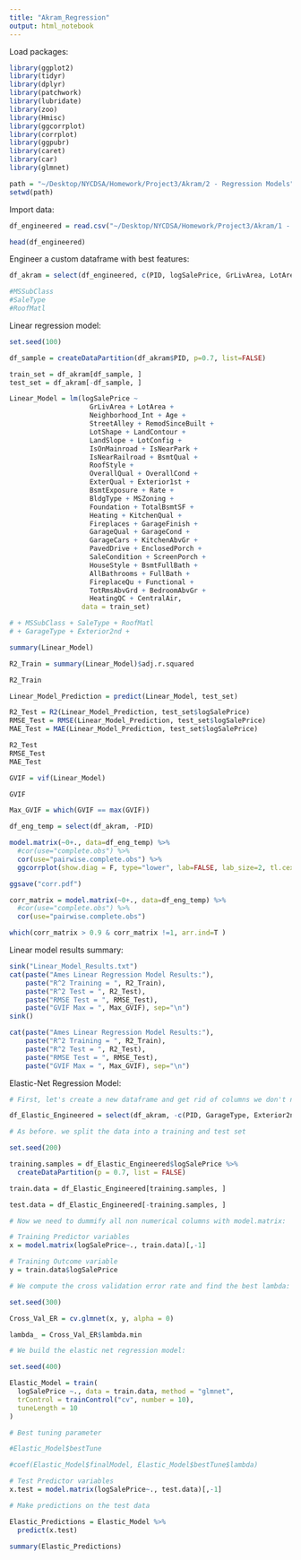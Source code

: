 ```yaml
---
title: "Akram_Regression"
output: html_notebook
---
```


Load packages:

```r

library(ggplot2)
library(tidyr)
library(dplyr)
library(patchwork)
library(lubridate)
library(zoo)
library(Hmisc)
library(ggcorrplot)
library(corrplot)
library(ggpubr)
library(caret)
library(car)
library(glmnet)

path = "~/Desktop/NYCDSA/Homework/Project3/Akram/2 - Regression Models"
setwd(path)

```


Import data:

```r

df_engineered = read.csv("~/Desktop/NYCDSA/Homework/Project3/Akram/1 - EDA/df_engineered.csv", stringsAsFactors = TRUE)

head(df_engineered)

```

Engineer a custom dataframe with best features:

```r

df_akram = select(df_engineered, c(PID, logSalePrice, GrLivArea, LotArea, Neighborhood_Int, Age, StreetAlley, RemodSinceBuilt, LotShape, LandContour, LandSlope, LotConfig, IsOnMainroad, IsNearPark, IsNearRailroad, BsmtQual, RoofStyle, OverallQual, OverallCond, ExterQual, Exterior1st, Exterior2nd, BsmtExposure, Rate, BldgType, MSZoning, Foundation, TotalBsmtSF, Heating, KitchenQual, Fireplaces, GarageType, GarageQual, GarageCond, GarageFinish, GarageCars, KitchenAbvGr, PavedDrive, EnclosedPorch, SaleCondition, ScreenPorch, HouseStyle, BsmtFullBath, AllBathrooms, FullBath, FireplaceQu, Functional, TotRmsAbvGrd, BedroomAbvGr, HeatingQC, CentralAir))

#MSSubClass
#SaleType
#RoofMatl

```


Linear regression model:

```r

set.seed(100)

df_sample = createDataPartition(df_akram$PID, p=0.7, list=FALSE)

train_set = df_akram[df_sample, ]
test_set = df_akram[-df_sample, ]

Linear_Model = lm(logSalePrice ~
                    GrLivArea + LotArea +
                    Neighborhood_Int + Age +
                    StreetAlley + RemodSinceBuilt +
                    LotShape + LandContour +
                    LandSlope + LotConfig +
                    IsOnMainroad + IsNearPark +
                    IsNearRailroad + BsmtQual +
                    RoofStyle +
                    OverallQual + OverallCond +
                    ExterQual + Exterior1st +
                    BsmtExposure + Rate +
                    BldgType + MSZoning +
                    Foundation + TotalBsmtSF +
                    Heating + KitchenQual +
                    Fireplaces + GarageFinish +
                    GarageQual + GarageCond +
                    GarageCars + KitchenAbvGr +
                    PavedDrive + EnclosedPorch +
                    SaleCondition + ScreenPorch +
                    HouseStyle + BsmtFullBath +
                    AllBathrooms + FullBath +
                    FireplaceQu + Functional +
                    TotRmsAbvGrd + BedroomAbvGr +
                    HeatingQC + CentralAir,
                  data = train_set)

# + MSSubClass + SaleType + RoofMatl
# + GarageType + Exterior2nd +

summary(Linear_Model)

R2_Train = summary(Linear_Model)$adj.r.squared

R2_Train

Linear_Model_Prediction = predict(Linear_Model, test_set)

R2_Test = R2(Linear_Model_Prediction, test_set$logSalePrice)
RMSE_Test = RMSE(Linear_Model_Prediction, test_set$logSalePrice)
MAE_Test = MAE(Linear_Model_Prediction, test_set$logSalePrice)

R2_Test
RMSE_Test
MAE_Test

GVIF = vif(Linear_Model)

GVIF

Max_GVIF = which(GVIF == max(GVIF))

df_eng_temp = select(df_akram, -PID)

model.matrix(~0+., data=df_eng_temp) %>% 
  #cor(use="complete.obs") %>% 
  cor(use="pairwise.complete.obs") %>% 
  ggcorrplot(show.diag = F, type="lower", lab=FALSE, lab_size=2, tl.cex=2, tl.srt=90)

ggsave("corr.pdf")

corr_matrix = model.matrix(~0+., data=df_eng_temp) %>% 
  #cor(use="complete.obs") %>% 
  cor(use="pairwise.complete.obs")

which(corr_matrix > 0.9 & corr_matrix !=1, arr.ind=T )

```


Linear model results summary:

```r

sink("Linear_Model_Results.txt")
cat(paste("Ames Linear Regression Model Results:"),
    paste("R^2 Training = ", R2_Train), 
    paste("R^2 Test = ", R2_Test), 
    paste("RMSE Test = ", RMSE_Test), 
    paste("GVIF Max = ", Max_GVIF), sep="\n")
sink()

cat(paste("Ames Linear Regression Model Results:"),
    paste("R^2 Training = ", R2_Train), 
    paste("R^2 Test = ", R2_Test), 
    paste("RMSE Test = ", RMSE_Test), 
    paste("GVIF Max = ", Max_GVIF), sep="\n")


```


Elastic-Net Regression Model:

```r

# First, let's create a new dataframe and get rid of columns we don't need:

df_Elastic_Engineered = select(df_akram, -c(PID, GarageType, Exterior2nd))

# As before. we split the data into a training and test set

set.seed(200)

training.samples = df_Elastic_Engineered$logSalePrice %>%
  createDataPartition(p = 0.7, list = FALSE)

train.data = df_Elastic_Engineered[training.samples, ]

test.data = df_Elastic_Engineered[-training.samples, ]

# Now we need to dummify all non numerical columns with model.matrix:

# Training Predictor variables
x = model.matrix(logSalePrice~., train.data)[,-1]

# Training Outcome variable
y = train.data$logSalePrice

# We compute the cross validation error rate and find the best lambda:

set.seed(300)

Cross_Val_ER = cv.glmnet(x, y, alpha = 0)

lambda_ = Cross_Val_ER$lambda.min

# We build the elastic net regression model:

set.seed(400)

Elastic_Model = train(
  logSalePrice ~., data = train.data, method = "glmnet",
  trControl = trainControl("cv", number = 10),
  tuneLength = 10
)

# Best tuning parameter

#Elastic_Model$bestTune

#coef(Elastic_Model$finalModel, Elastic_Model$bestTune$lambda)

# Test Predictor variables
x.test = model.matrix(logSalePrice~., test.data)[,-1]

# Make predictions on the test data

Elastic_Predictions = Elastic_Model %>% 
  predict(x.test)

summary(Elastic_Predictions)

```

